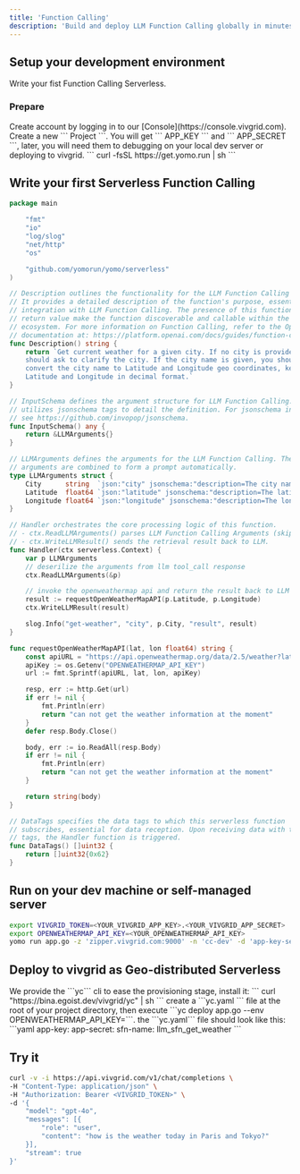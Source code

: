 ```yaml
---
title: 'Function Calling'
description: 'Build and deploy LLM Function Calling globally in minutes.'
---
```


## Setup your development environment

Write your fist Function Calling Serverless.

### Prepare

<AccordionGroup>
  <Accordion icon="rectangle-terminal" title="Create account on vivgrid">
    Create account by logging in to our [Console](https://console.vivgrid.com).
    Create a new ``` Project ```. You will get ``` APP_KEY ``` and ``` APP_SECRET ```, 
		later, you will need them to debugging on your local dev server or deploying to vivgrid.
  </Accordion>
  <Accordion icon="github" title="Install the Stateful Serverless Framework: YoMo">
    ``` curl -fsSL https://get.yomo.run | sh ```
  </Accordion>
</AccordionGroup>

## Write your first Serverless Function Calling 

```go app.go
package main

	"fmt"
	"io"
	"log/slog"
	"net/http"
	"os"

	"github.com/yomorun/yomo/serverless"
)

// Description outlines the functionality for the LLM Function Calling feature.
// It provides a detailed description of the function's purpose, essential for
// integration with LLM Function Calling. The presence of this function and its
// return value make the function discoverable and callable within the LLM
// ecosystem. For more information on Function Calling, refer to the OpenAI
// documentation at: https://platform.openai.com/docs/guides/function-calling
func Description() string {
	return `Get current weather for a given city. If no city is provided, you 
	should ask to clarify the city. If the city name is given, you should 
	convert the city name to Latitude and Longitude geo coordinates, keeping 
	Latitude and Longitude in decimal format.`
}

// InputSchema defines the argument structure for LLM Function Calling. It
// utilizes jsonschema tags to detail the definition. For jsonschema in Go,
// see https://github.com/invopop/jsonschema.
func InputSchema() any {
	return &LLMArguments{}
}

// LLMArguments defines the arguments for the LLM Function Calling. These
// arguments are combined to form a prompt automatically.
type LLMArguments struct {
	City      string  `json:"city" jsonschema:"description=The city name to get the weather for"`
	Latitude  float64 `json:"latitude" jsonschema:"description=The latitude of the city, in decimal format, range should be in (-90, 90)"`
	Longitude float64 `json:"longitude" jsonschema:"description=The longitude of the city, in decimal format, range should be in (-180, 180)"`
}

// Handler orchestrates the core processing logic of this function.
// - ctx.ReadLLMArguments() parses LLM Function Calling Arguments (skip if none).
// - ctx.WriteLLMResult() sends the retrieval result back to LLM.
func Handler(ctx serverless.Context) {
	var p LLMArguments
	// deserilize the arguments from llm tool_call response
	ctx.ReadLLMArguments(&p)

	// invoke the openweathermap api and return the result back to LLM
	result := requestOpenWeatherMapAPI(p.Latitude, p.Longitude)
	ctx.WriteLLMResult(result)

	slog.Info("get-weather", "city", p.City, "result", result)
}

func requestOpenWeatherMapAPI(lat, lon float64) string {
	const apiURL = "https://api.openweathermap.org/data/2.5/weather?lat=%f&lon=%f&appid=%s&units=metric"
	apiKey := os.Getenv("OPENWEATHERMAP_API_KEY")
	url := fmt.Sprintf(apiURL, lat, lon, apiKey)

	resp, err := http.Get(url)
	if err != nil {
		fmt.Println(err)
		return "can not get the weather information at the moment"
	}
	defer resp.Body.Close()

	body, err := io.ReadAll(resp.Body)
	if err != nil {
		fmt.Println(err)
		return "can not get the weather information at the moment"
	}

	return string(body)
}

// DataTags specifies the data tags to which this serverless function
// subscribes, essential for data reception. Upon receiving data with these
// tags, the Handler function is triggered.
func DataTags() []uint32 {
	return []uint32{0x62}
}

```

## Run on your dev machine or self-managed server

```sh
export VIVGRID_TOKEN=<YOUR_VIVGRID_APP_KEY>.<YOUR_VIVGRID_APP_SECRET>
export OPENWEATHERMAP_API_KEY=<YOUR_OPENWEATHERMAP_API_KEY>
yomo run app.go -z 'zipper.vivgrid.com:9000' -n 'cc-dev' -d 'app-key-secret:<VIVGRID_TOKEN>'
```

## Deploy to vivgrid as Geo-distributed Serverless

<AccordionGroup>
  <Accordion icon="message-bot" title="Install the cli">
    We provide the ```yc``` cli to ease the provisioning stage, install it:
    ``` curl "https://bina.egoist.dev/vivgrid/yc" | sh ```
  </Accordion>
  <Accordion icon="rocket" title="Deploy your serverless to all regions">
  create a ```yc.yaml ``` file at the root of your project directory, then execute 
    ```yc deploy app.go --env OPENWEATHERMAP_API_KEY=<YOUR_OPENWEATHERMAP_API_KEY>```. the ```yc.yaml``` file should look like this:
		```yaml
		app-key: <APP_KEY>
		app-secret: <APP_SECRET>
		sfn-name: llm_sfn_get_weather
		```
  </Accordion>
</AccordionGroup>

## Try it

```sh
curl -v -i https://api.vivgrid.com/v1/chat/completions \
-H "Content-Type: application/json" \
-H "Authorization: Bearer <VIVGRID_TOKEN>" \
-d '{
	"model": "gpt-4o", 
	"messages": [{
		"role": "user", 
		"content": "how is the weather today in Paris and Tokyo?"
	}], 
	"stream": true
}'
```
